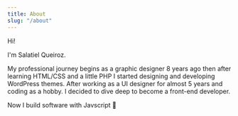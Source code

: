 ```yaml
---
title: About
slug: "/about"
---
```


Hi!

I'm Salatiel Queiroz.

My professional journey begins as a graphic designer 8 years ago then after learning HTML/CSS and a little PHP I started designing and developing WordPress themes. After working as a UI designer for almost 5 years and coding as a hobby. I decided to dive deep to become a front-end developer. 

Now I build software with Javscript 💛